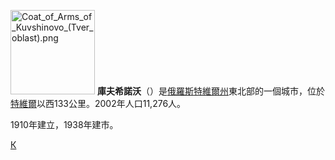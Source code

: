 [[File:Coat_of_Arms_of_Kuvshinovo_(Tver_oblast).png|135px]]
{{coord|57|02|N|34|10|E|display=title}}
'''庫夫希諾沃'''（{{lang-ru|Кувши́ново}}）是[[俄羅斯|俄羅斯]][[特維爾州|特維爾州]]東北部的一個城市，位於[[特維爾|特維爾]]以西133公里。2002年人口11,276人。

1910年建立，1938年建市。

{{特維爾州城市}}

[[Category:特維爾州城市|К]]